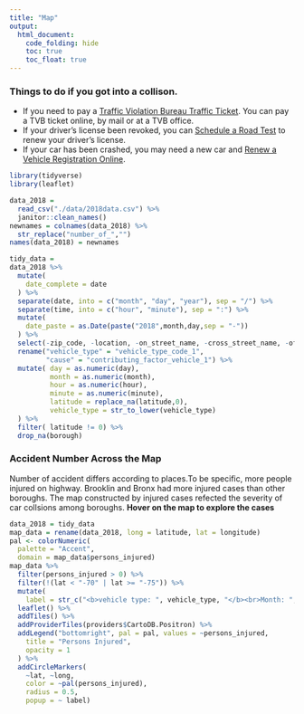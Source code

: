 ```yaml
---
title: "Map"
output: 
  html_document: 
    code_folding: hide
    toc: true
    toc_float: true
---
```

### Things to do if you got into a collison.
  + If you need to pay a [Traffic Violation Bureau Traffic Ticket](https://www.ny.gov/services/pay-traffic-violation). You can pay a TVB ticket online, by mail or at a TVB office.
  + If your driver's license been revoked, you can [Schedule a Road Test](https://www.ny.gov/services/schedule-road-test) to renew your driver's license.
  + If your car has been crashed, you may need a new car and [Renew a Vehicle Registration Online](https://www.ny.gov/services/renew-vehicle-registration-online).


```r
library(tidyverse)
library(leaflet)

data_2018 = 
  read_csv("./data/2018data.csv") %>% 
  janitor::clean_names() 
newnames = colnames(data_2018) %>% 
  str_replace("number_of_","") 
names(data_2018) = newnames

tidy_data = 
data_2018 %>% 
  mutate(
    date_complete = date 
  ) %>% 
  separate(date, into = c("month", "day", "year"), sep = "/") %>% 
  separate(time, into = c("hour", "minute"), sep = ":") %>%
  mutate(
    date_paste = as.Date(paste("2018",month,day,sep = "-"))
  ) %>% 
  select(-zip_code, -location, -on_street_name, -cross_street_name, -off_street_name,-collision_id,-year) %>% 
  rename("vehicle_type" = "vehicle_type_code_1",
         "cause" = "contributing_factor_vehicle_1") %>% 
  mutate( day = as.numeric(day),
          month = as.numeric(month),
          hour = as.numeric(hour),
          minute = as.numeric(minute),
          latitude = replace_na(latitude,0),
          vehicle_type = str_to_lower(vehicle_type)
  ) %>%
  filter( latitude != 0) %>% 
  drop_na(borough)
```


### Accident Number Across the Map

Number of accident differs according to places.To be specific, more people injured on highway. Brooklin and Bronx had more injured cases than other boroughs. The map constructed by injured cases refected the severity of car collsions among boroughs. **Hover on the map to explore the cases**

```r
data_2018 = tidy_data
map_data = rename(data_2018, long = latitude, lat = longitude) 
pal <- colorNumeric(
  palette = "Accent",
  domain = map_data$persons_injured)
map_data %>% 
  filter(persons_injured > 0) %>% 
  filter(!(lat < "-70" | lat >= "-75")) %>% 
  mutate(
    label = str_c("<b>vehicle type: ", vehicle_type, "</b><br>Month: ", month , sep = "") ) %>%
  leaflet() %>% 
  addTiles() %>%
  addProviderTiles(providers$CartoDB.Positron) %>% 
  addLegend("bottomright", pal = pal, values = ~persons_injured,
    title = "Persons Injured",
    opacity = 1
  ) %>% 
  addCircleMarkers(
    ~lat, ~long,
    color = ~pal(persons_injured),
    radius = 0.5,
    popup = ~ label) 
```
